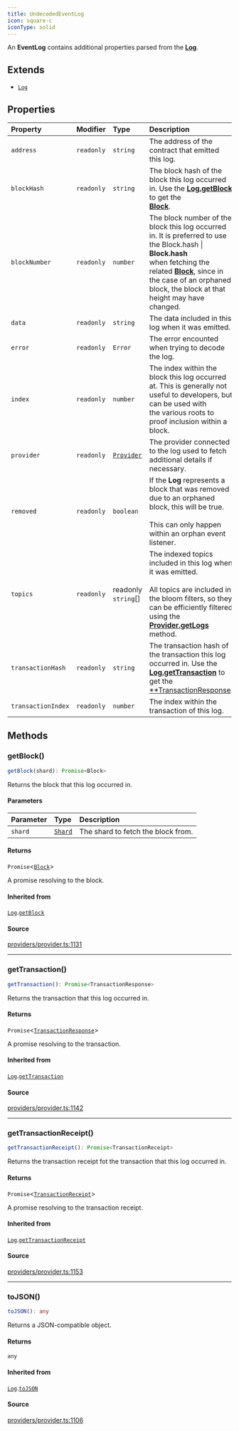 ```yaml
---
title: UndecodedEventLog
icon: square-c
iconType: solid
---
```


An **EventLog** contains additional properties parsed from the [**Log**](/content/classes/Log).

## Extends

- [`Log`](/content/classes/Log)

## Properties

| Property | Modifier | Type | Description | Inherited from |
| :------ | :------ | :------ | :------ | :------ |
| `address` | `readonly` | `string` | The address of the contract that emitted this log. | [`Log`](/content/classes/Log).`address` |
| `blockHash` | `readonly` | `string` | The block hash of the block this log occurred in. Use the [**Log.getBlock**](/content/classes/Log#getblock) to get the<br />[**Block**](/content/classes/Block). | [`Log`](/content/classes/Log).`blockHash` |
| `blockNumber` | `readonly` | `number` | The block number of the block this log occurred in. It is preferred to use the Block.hash \| **Block.hash**<br />when fetching the related [**Block**](/content/classes/Block), since in the case of an orphaned block, the block at that<br />height may have changed. | [`Log`](/content/classes/Log).`blockNumber` |
| `data` | `readonly` | `string` | The data included in this log when it was emitted. | [`Log`](/content/classes/Log).`data` |
| `error` | `readonly` | `Error` | The error encounted when trying to decode the log. | - |
| `index` | `readonly` | `number` | The index within the block this log occurred at. This is generally not useful to developers, but can be used with<br />the various roots to proof inclusion within a block. | [`Log`](/content/classes/Log).`index` |
| `provider` | `readonly` | [`Provider`](/content/interfaces/Provider) | The provider connected to the log used to fetch additional details if necessary. | [`Log`](/content/classes/Log).`provider` |
| `removed` | `readonly` | `boolean` | If the **Log** represents a block that was removed due to an orphaned block, this will be true.<br /><br />This can only happen within an orphan event listener. | [`Log`](/content/classes/Log).`removed` |
| `topics` | `readonly` | readonly `string`[] | The indexed topics included in this log when it was emitted.<br /><br />All topics are included in the bloom filters, so they can be efficiently filtered using the<br />[**Provider.getLogs**](/content/interfaces/Provider#getlogs) method. | [`Log`](/content/classes/Log).`topics` |
| `transactionHash` | `readonly` | `string` | The transaction hash of the transaction this log occurred in. Use the<br />[**Log.getTransaction**](/content/classes/Log#gettransaction) to get the<br />[**TransactionResponse](/content/type-aliases/TransactionResponse). | [`Log`](/content/classes/Log).`transactionHash` |
| `transactionIndex` | `readonly` | `number` | The index within the transaction of this log. | [`Log`](/content/classes/Log).`transactionIndex` |

## Methods

### getBlock()

```ts
getBlock(shard): Promise<Block>
```

Returns the block that this log occurred in.

#### Parameters

| Parameter | Type | Description |
| :------ | :------ | :------ |
| `shard` | [`Shard`](/content/enumerations/Shard) | The shard to fetch the block from. |

#### Returns

`Promise`\<[`Block`](/content/classes/Block)\>

A promise resolving to the block.

#### Inherited from

[`Log`](/content/classes/Log).[`getBlock`](/content/classes/Log#getblock)

#### Source

[providers/provider.ts:1131](https://github.com/dominant-strategies/quais.js/blob/9cd48558df3d21b38e50dd81be3a8b94ee4847f2/src/providers/provider.ts#L1131)

***

### getTransaction()

```ts
getTransaction(): Promise<TransactionResponse>
```

Returns the transaction that this log occurred in.

#### Returns

`Promise`\<[`TransactionResponse`](/content/type-aliases/TransactionResponse)\>

A promise resolving to the transaction.

#### Inherited from

[`Log`](/content/classes/Log).[`getTransaction`](/content/classes/Log#gettransaction)

#### Source

[providers/provider.ts:1142](https://github.com/dominant-strategies/quais.js/blob/9cd48558df3d21b38e50dd81be3a8b94ee4847f2/src/providers/provider.ts#L1142)

***

### getTransactionReceipt()

```ts
getTransactionReceipt(): Promise<TransactionReceipt>
```

Returns the transaction receipt fot the transaction that this log occurred in.

#### Returns

`Promise`\<[`TransactionReceipt`](/content/classes/TransactionReceipt)\>

A promise resolving to the transaction receipt.

#### Inherited from

[`Log`](/content/classes/Log).[`getTransactionReceipt`](/content/classes/Log#gettransactionreceipt)

#### Source

[providers/provider.ts:1153](https://github.com/dominant-strategies/quais.js/blob/9cd48558df3d21b38e50dd81be3a8b94ee4847f2/src/providers/provider.ts#L1153)

***

### toJSON()

```ts
toJSON(): any
```

Returns a JSON-compatible object.

#### Returns

`any`

#### Inherited from

[`Log`](/content/classes/Log).[`toJSON`](/content/classes/Log#tojson)

#### Source

[providers/provider.ts:1106](https://github.com/dominant-strategies/quais.js/blob/9cd48558df3d21b38e50dd81be3a8b94ee4847f2/src/providers/provider.ts#L1106)
